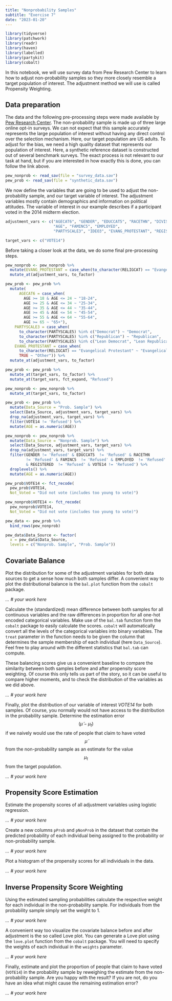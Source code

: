 ```yaml
---
title: "Nonprobability Samples"
subtitle: "Exercise 7"
date: "2023-01-20"
---
```



```r
library(tidyverse)
library(patchwork)
library(readr)
library(haven)
library(labelled)
library(partykit)
library(cobalt)
```

In this notebook, we will use survey data from Pew Research Center to learn how to adjust non-probability samples so they more closely resemble a target population of interest. The adjustment method we will use is called Propensity Weighting. 


## Data preparation

The data and the following pre-processing steps were made available by [Pew Research Center](https://www.pewresearch.org/methods/2018/01/26/for-weighting-online-opt-in-samples-what-matters-most/). The non-probability sample is made up of three large online opt-in surveys. We can not expect that this sample accurately represents the large population of interest without having any direct control over the selection mechanism. Here, our target population are US adults. To adjust for the bias, we need a high quality dataset that represents our population of interest. Here, a synthetic reference dataset is constructed out of several benchmark surveys. The exact process is not relevant to our task at hand, but if you are interested in how exactly this is done, you can follow the link above.

```r
pew_nonprob <- read_sav(file = "survey_data.sav")
pew_prob <- read_sav(file = "synthetic_data.sav")
```

We now define the variables that are going to be used to adjust the non-probability sample, and our target variable of interest. The adjustment variables mostly contain demographics and information on political attitudes. The variable of interest in our example describes if a participant voted in the 2014 midterm election. 

```r
adjustment_vars <- c("AGECAT6", "GENDER", "EDUCCAT5", "RACETHN", "DIVISION",
                     "AGE", "FAMINC5", "EMPLOYED",
                     "PARTYSCALE3", "IDEO3", "EVANG_PROTESTANT", "REGISTERED")

target_vars <- c("VOTE14")
```

Before taking a closer look at the data, we do some final pre-processing steps.

```r
pew_nonprob <- pew_nonprob %>%
  mutate(EVANG_PROTESTANT = case_when(to_character(RELIGCAT) == "Evangelical Protestant" ~ "Evangelical Protestant", TRUE ~ "Other")) %>%
  mutate_at(adjustment_vars, to_factor)

pew_prob <- pew_prob %>%
  mutate(
      AGECAT6 = case_when(
        AGE >= 18 & AGE <= 24 ~ "18-24",
        AGE >= 25 & AGE <= 34 ~ "25-34",
        AGE >= 35 & AGE <= 44 ~ "35-44",
        AGE >= 45 & AGE <= 54 ~ "45-54",
        AGE >= 55 & AGE <= 64 ~ "55-64",
        AGE >= 65 ~ "65+"),
    PARTYSCALE3 = case_when(
      to_character(PARTYSCALE5) %in% c("Democrat") ~ "Democrat",
      to_character(PARTYSCALE5) %in% c("Republican") ~ "Republican",
      to_character(PARTYSCALE5) %in% c("Lean Democrat", "Lean Republican", "Ind/No Lean") ~ "Independent/Other/Ref"),
    EVANG_PROTESTANT = case_when(
      to_character(RELIGCAT) == "Evangelical Protestant" ~ "Evangelical Protestant",
      TRUE ~ "Other")) %>%
  mutate_at(adjustment_vars, to_factor)

pew_prob <- pew_prob %>%
  mutate_at(target_vars, to_factor) %>%
  mutate_at(target_vars, fct_expand, "Refused")

pew_nonprob <- pew_nonprob %>%
  mutate_at(target_vars, to_factor)

pew_prob <- pew_prob %>%
  mutate(Data_Source = "Prob. Sample") %>%
  select(Data_Source, adjustment_vars, target_vars) %>% 
  drop_na(adjustment_vars, target_vars) %>% 
  filter(VOTE14 != 'Refused') %>% 
  mutate(AGE = as.numeric(AGE))

pew_nonprob <- pew_nonprob %>%
  mutate(Data_Source = "Nonprob. Sample") %>%
  select(Data_Source, adjustment_vars, target_vars) %>% 
  drop_na(adjustment_vars, target_vars) %>% 
  filter(GENDER != 'Refused' & EDUCCAT5  != 'Refused' & RACETHN
         != 'Refused' & FAMINC5  != 'Refused' & EMPLOYED  != 'Refused' & IDEO3  != 'Refused'
         & REGISTERED  != 'Refused' & VOTE14 != 'Refused') %>%
  droplevels() %>% 
  mutate(AGE = as.numeric(AGE))

pew_prob$VOTE14 <- fct_recode(
  pew_prob$VOTE14, 
  Not_Voted = "Did not vote (includes too young to vote)")

pew_nonprob$VOTE14 <- fct_recode(
  pew_nonprob$VOTE14, 
  Not_Voted = "Did not vote (includes too young to vote)")

pew_data <- pew_prob %>%
  bind_rows(pew_nonprob)

pew_data$Data_Source <- factor(
  x = pew_data$Data_Source,
  levels = c("Nonprob. Sample", "Prob. Sample"))

```


## Covariate Balance

Plot the distribution for some of the adjustment variables for both data sources to get a sense how much both samples differ. A convenient way to plot the distributional balance is the `bal.plot` function from the `cobalt` package. 

*... \# your work here*

Calculate the (standardized) mean difference between both samples for all continuous variables and the raw differences in proportion for all one-hot encoded categorical variables. Make use of the `bal.tab` function form the `cobalt` package to easily calculate the scores. `cobalt` will automatically convert all the levels of the categorical variables into binary variables. The `treat` parameter in the function needs to be given the column that determines the sample membership of each individual (here `Data_Source`). Feel free to play around with the different statistics that `bal.tab` can compute. 

These balancing scores give us a convenient baseline to compare the similarity between both samples before and after propensity score weighting. Of course this only tells us part of the story, so it can be useful to compare higher moments, and to check the distribution of the variables as we did above. 

*... \# your work here*

Finally, plot the distribution of our variable of interest *VOTE14* for both samples. Of course, you normally would not have access to the distribution in the probability sample. Determine the estimation error $$(\tilde{\mu}-\mu_t)$$ if we naively would use the rate of people that claim to have voted $$\tilde{\mu}$$ from the non-probability sample as an estimate for the value $$\mu_t$$ from the target population.

*... \# your work here*

## Propensity Score Estimation

Estimate the propensity scores of all adjustment variables using logistic regression.

*... \# your work here*

Create a new columns `pProb` and `pNonProb` in the dataset that contain the predicted probability of each individual being assigned to the probability or non-probability sample.

*... \# your work here*

Plot a histogram of the propensity scores for all individuals in the data.

*... \# your work here*

## Inverse Propensity Score Weighting

Using the estimated sampling probabilities calculate the respective weight for each individual in the non-probability sample. For individuals from the probability sample simply set the weight to $1$.

*... \# your work here*

A convenient way too visualize the covariate balance before and after adjustment is the so called Love plot. You can generate a Love plot using the `love.plot` function from the `cobalt` package. You will need to specify the weights of each individual in the `weights` parameter.

*... \# your work here*

Finally, estimate and plot the proportion of people that claim to have voted (`VOTE14`) in the probability sample by reweighing the estimate from the non-probability sample. Are you happy with the result? If you are not, do you have an idea what might cause the remaining estimation error?

*... \# your work here*